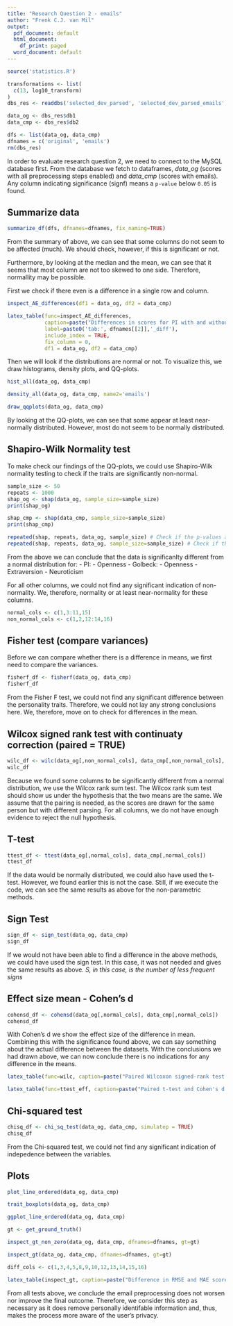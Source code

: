 ```yaml
---
title: "Research Question 2 - emails"
author: "Frenk C.J. van Mil"
output:
  pdf_document: default
  html_document:
    df_print: paged
  word_document: default
---
```


```r
source('statistics.R')
```

```r
transformations <- list(
  c(13, log10_transform)
)
dbs_res <- readdbs('selected_dev_parsed', 'selected_dev_parsed_emails', transformations = transformations)

data_og <- dbs_res$db1
data_cmp <- dbs_res$db2

dfs <- list(data_og, data_cmp)
dfnames = c('original', 'emails')
rm(dbs_res)
```

In order to evaluate research question 2, we need to connect to the MySQL database first. From the database we fetch to dataframes, _data\_og_ (scores with all preprocessing steps enabled) and _data\_cmp_ (scores with emails). Any column indicating significance (signf) means a `p-value` below `0.05` is found.


## Summarize data
```r
summarize_df(dfs, dfnames=dfnames, fix_naming=TRUE)
```

From the summary of above, we can see that some columns do not seem to be affected (much). We should check, however, if this is significant or not.

Furthermore, by looking at the median and the mean, we can see that it seems that most column are not too skewed to one side. Therefore, normallity may be possible.

First we check if there even is a difference in a single row and column.

```r
inspect_AE_differences(df1 = data_og, df2 = data_cmp)
```

```r
latex_table(func=inspect_AE_differences, 
            caption=paste("Differences in scores for PI with and without", dfnames[[2]], "parsing."),
            label=paste0('tab:', dfnames[[2]],'_diff'),
            include_index = TRUE,
            fix_column = 0,
            df1 = data_og, df2 = data_cmp)
```

Then we will look if the distributions are normal or not. To visualize this, we draw histograms, density plots, and QQ-plots.

```r
hist_all(data_og, data_cmp)
```
```r
density_all(data_og, data_cmp, name2='emails')
```

```r
draw_qqplots(data_og, data_cmp)
```

By looking at the QQ-plots, we can see that some appear at least near-normally distributed. However, most do not seem to be normally distributed.


## Shapiro-Wilk Normality test
To make check our findings of the QQ-plots, we could use Shapiro-Wilk normality testing to check if the traits are significantly non-normal.
```r
sample_size <- 50
repeats <- 1000
shap_og <- shap(data_og, sample_size=sample_size)
print(shap_og)

shap_cmp <- shap(data_cmp, sample_size=sample_size)
print(shap_cmp)

repeated(shap, repeats, data_og, sample_size) # Check if the p-values are most of the time right.
repeated(shap, repeats, data_og, sample_size=sample_size) # Check if the p-values are most of the time right.
```


From the above we can conclude that the data is significanlty different from a normal distribution for:
- PI:
  - Openness
- Golbeck:
  - Openness
  - Extraversion
  - Neuroticism

For all other columns, we could not find any significant indication of non-normality. We, therefore, normality or at least near-normality for these columns.

```r
normal_cols <- c(1,3:11,15)
non_normal_cols <- c(1,2,12:14,16)
```

## Fisher test (compare variances)
Before we can compare whether there is a difference in means, we first need to compare the variances.

```r
fisherf_df <- fisherf(data_og, data_cmp)
fisherf_df
```
From the Fisher F test, we could not find any significant difference between the personality traits. Therefore, we could not lay any strong conclusions here. We, therefore, move on to check for differences in the mean.

## Wilcox signed rank test with continuaty correction (paired = TRUE)
```r
wilc_df <- wilc(data_og[,non_normal_cols], data_cmp[,non_normal_cols], paired = TRUE, method="wilcoxon-pratt")
wilc_df
```

Because we found some columns to be significantly different from a normal distribution, we use the Wilcox rank sum test. The Wilcox rank sum test should show us under the hypothesis that the two means are the same. We assume that the pairing is needed, as the scores are drawn for the same person but with different parsing.
For all columns, we do not have enough evidence to reject the null hypothesis.

## T-test
```r
ttest_df <- ttest(data_og[,normal_cols], data_cmp[,normal_cols])
ttest_df
```

If the data would be normally distributed, we could also have used the t-test. However, we found earlier this is not the case.
Still, if we execute the code, we can see the same results as above for the non-parametric methods.

## Sign Test
```r
sign_df <- sign_test(data_og, data_cmp)
sign_df
```

If we would not have been able to find a difference in the above methods, we could have used the sign test. In this case, it was not needed and gives the same results as above.
_S, in this case, is the number of less frequent signs_

## Effect size mean - Cohen's d
```r
cohensd_df <- cohensd(data_og[,normal_cols], data_cmp[,normal_cols])
cohensd_df
```

With Cohen's d we show the effect size of the difference in mean. Combining this with the significance found above, we can say something about the actual difference between the datasets. With the conclusions we had drawn above, we can now conclude there is no indications for any difference in the means.

```r
latex_table(func=wilc, caption=paste("Paired Wilcoxon signed-rank test between the original data and", dfnames[[2]],"parsing disabled."), label=paste0("tab:",dfnames[[2]],"_wilcox"), df1=data_og[,non_normal_cols], df2=data_cmp[,non_normal_cols], p=0.05, paired=TRUE, method="wilcoxon-pratt")
```

```r
latex_table(func=ttest_eff, caption=paste("Paired t-test and Cohen's d effect sizes between the original data and", dfnames[[2]],"parsing disabled."), label=paste0("tab:",dfnames[[2]],"_ttest"), df1=data_og[,normal_cols], df2=data_cmp[,normal_cols], p=0.05, paired=TRUE)
```

## Chi-squared test
```r
chisq_df <- chi_sq_test(data_og, data_cmp, simulatep = TRUE)
chisq_df
```
From the Chi-squared test, we could not find any significant indication of indepedence between the variables.

## Plots
```r
plot_line_ordered(data_og, data_cmp)
```

```r
trait_boxplots(data_og, data_cmp)
```

```r
ggplot_line_ordered(data_og, data_cmp)
```

```r
gt <- get_ground_truth()

inspect_gt_non_zero(data_og, data_cmp, dfnames=dfnames, gt=gt)
```

```r
inspect_gt(data_og, data_cmp, dfnames=dfnames, gt=gt)
```

```r
diff_cols <- c(1,3,4,5,8,9,10,12,13,14,15,16)

latex_table(inspect_gt, caption=paste("Difference in RMSE and MAE scores with the original dataset compared to the", dfnames[[2]],"dataset."), label=paste0("tab:",dfnames[[2]],"_gt_RMSE_MAE"), include_index=TRUE, fix_column=0, transpose=TRUE, df1=data_og, df2=data_cmp, dfnames=dfnames, gt=gt, columns=diff_cols)
```


From all tests above, we conclude the email preprocessing does not worsen nor improve the final outcome. Therefore, we consider this step as necessary as it does remove personally identifable information and, thus, makes the process more aware of the user's privacy.
